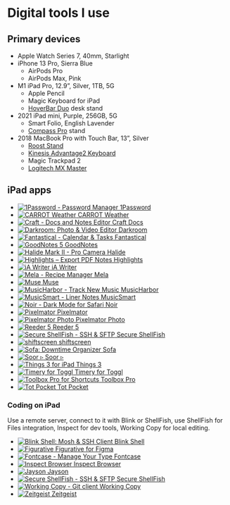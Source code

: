 
# Digital tools I use

## Primary devices

- Apple Watch Series 7, 40mm, Starlight
- iPhone 13 Pro, Sierra Blue
  - AirPods Pro
  - AirPods Max, Pink
- M1 iPad Pro, 12.9”, Silver, 1TB, 5G
  - Apple Pencil
  - Magic Keyboard for iPad
  - [HoverBar Duo](https://www.twelvesouth.com/products/hoverbar-duo) desk stand
- 2021 iPad mini, Purple, 256GB, 5G
  - Smart Folio, English Lavender
  - [Compass Pro](https://www.twelvesouth.com/products/compass-pro?variant=17674732732473) stand
- 2018 MacBook Pro with Touch Bar, 13”, Silver
  - [Roost Stand](https://www.therooststand.com/)
  - [Kinesis Advantage2 Keyboard](https://kinesis-ergo.com/shop/advantage2/)
  - Magic Trackpad 2
  - [Logitech MX Master](https://www.logitech.com/en-us/product/mx-master-3)

## iPad apps

<AppGrid mb={4}>

- [![1Password - Password Manager](https://is3-ssl.mzstatic.com/image/thumb/Purple124/v4/19/76/ec/1976ecd5-0c9f-2f7f-3b30-34f7eb118563/source/512x512bb.png) 1Password](https://apps.apple.com/us/app/1password-password-manager/id568903335?uo=4)
- [![CARROT Weather](https://is4-ssl.mzstatic.com/image/thumb/Purple126/v4/1f/22/90/1f2290aa-5190-fba5-c89d-025034a7d08e/source/512x512bb.png) CARROT Weather](https://apps.apple.com/us/app/carrot-weather/id961390574?uo=4)
- [![Craft - Docs and Notes Editor](https://is1-ssl.mzstatic.com/image/thumb/Purple116/v4/76/aa/ff/76aaff16-0e58-c845-51a9-196f88be0726/source/512x512bb.png) Craft Docs](https://apps.apple.com/us/app/craft-docs-and-notes-editor/id1487937127?uo=4)
- [![Darkroom: Photo & Video Editor](https://is3-ssl.mzstatic.com/image/thumb/Purple124/v4/0a/58/e0/0a58e081-b9db-1cf3-f086-fa8dc24de167/source/512x512bb.png) Darkroom](https://apps.apple.com/us/app/darkroom-photo-video-editor/id953286746?uo=4)
- [![Fantastical - Calendar & Tasks](https://is1-ssl.mzstatic.com/image/thumb/Purple114/v4/3e/4a/0e/3e4a0e91-7ab4-864a-8f21-75ecd57e4019/source/512x512bb.png) Fantastical](https://apps.apple.com/us/app/fantastical-calendar-tasks/id718043190?uo=4)
- [![GoodNotes 5](https://is5-ssl.mzstatic.com/image/thumb/Purple124/v4/08/f2/bb/08f2bbfd-e79f-b246-fced-b26f0ff80e13/source/512x512bb.png) GoodNotes](https://apps.apple.com/us/app/goodnotes-5/id1444383602?uo=4)
- [![Halide Mark II - Pro Camera](https://is1-ssl.mzstatic.com/image/thumb/Purple116/v4/59/26/fd/5926fdd5-89c9-353a-fe69-f1b05f45a71f/source/512x512bb.png) Halide](https://apps.apple.com/us/app/halide-mark-ii-pro-camera/id885697368?uo=4)
- [![Highlights – Export PDF Notes](https://is5-ssl.mzstatic.com/image/thumb/Purple124/v4/13/e6/f5/13e6f50d-7195-cd06-919b-c483a358adf7/source/512x512bb.png) Highlights](https://apps.apple.com/us/app/highlights-export-pdf-notes/id1498912833?uo=4)
- [![iA Writer](https://is2-ssl.mzstatic.com/image/thumb/Purple124/v4/24/36/e1/2436e110-535f-b3e6-7dea-6bc098b2ef5e/source/512x512bb.png) iA Writer](https://apps.apple.com/us/app/ia-writer/id775737172?uo=4)
- [![Mela - Recipe Manager](https://is2-ssl.mzstatic.com/image/thumb/Purple126/v4/2e/8e/ea/2e8eea99-eead-304f-ce0b-ee38f6eb49d1/source/512x512bb.png) Mela](https://apps.apple.com/us/app/mela-recipe-manager/id1548466041?uo=4)
- [![Muse](https://is1-ssl.mzstatic.com/image/thumb/Purple116/v4/6c/5f/3f/6c5f3fd2-ade5-1e0e-8915-fd2d0c0e935e/source/512x512bb.png) Muse](https://apps.apple.com/us/app/muse-tool-for-thought/id1501563902?uo=4)
- [![MusicHarbor - Track New Music](https://is1-ssl.mzstatic.com/image/thumb/Purple116/v4/1c/c3/f1/1cc3f171-ecdb-c438-c631-368156fea5c2/source/512x512bb.png) MusicHarbor](https://apps.apple.com/us/app/musicharbor-track-new-music/id1440405750?uo=4)
- [![MusicSmart - Liner Notes](https://is4-ssl.mzstatic.com/image/thumb/Purple116/v4/35/76/56/3576562b-bdfd-5787-8be8-e6e28780187a/source/512x512bb.png) MusicSmart](https://apps.apple.com/us/app/musicsmart-liner-notes/id1512195368?uo=4)
- [![Noir - Dark Mode for Safari](https://is3-ssl.mzstatic.com/image/thumb/Purple116/v4/b7/53/a4/b753a472-cdf5-bfa5-2718-edb5084402f6/source/512x512bb.png) Noir](https://apps.apple.com/us/app/noir-dark-mode-for-safari/id1581140954?uo=4)
- [![Pixelmator](https://is5-ssl.mzstatic.com/image/thumb/Purple114/v4/25/05/82/25058269-87eb-94e3-318b-cc53a4e3eed2/source/512x512bb.png) Pixelmator](https://apps.apple.com/us/app/pixelmator/id924695435?uo=4)
- [![Pixelmator Photo](https://is1-ssl.mzstatic.com/image/thumb/Purple114/v4/df/72/b6/df72b6ed-6c7a-9dd8-565f-fcc7496ea5ed/source/512x512bb.png) Pixelmator Photo](https://apps.apple.com/us/app/pixelmator-photo/id1444636541?uo=4)
- [![Reeder 5](https://is3-ssl.mzstatic.com/image/thumb/Purple126/v4/4d/5d/6c/4d5d6cc6-6718-6546-88f7-b303bf08f59b/source/512x512bb.png) Reeder 5](https://apps.apple.com/us/app/reeder-5/id1529445840?uo=4)
- [![Secure ShellFish - SSH & SFTP](https://is1-ssl.mzstatic.com/image/thumb/Purple114/v4/bc/8d/3b/bc8d3b47-6c70-a96e-e654-268caa8ca84e/source/512x512bb.png) Secure ShellFish](https://apps.apple.com/us/app/secure-shellfish-ssh-sftp/id1336634154?uo=4)
- [![shiftscreen](https://is5-ssl.mzstatic.com/image/thumb/Purple114/v4/ab/41/b1/ab41b132-b058-af00-aa9f-b39768985e45/source/512x512bb.png) shiftscreen](https://apps.apple.com/us/app/shiftscreen/id1498683180?uo=4)
- [![Sofa: Downtime Organizer](https://is2-ssl.mzstatic.com/image/thumb/Purple126/v4/d6/f5/40/d6f540b2-d94f-e405-2da5-197c4c7a91b1/source/512x512bb.png) Sofa](https://apps.apple.com/us/app/sofa-downtime-organizer/id1276554886?uo=4)
- [![Soor ▹](https://is2-ssl.mzstatic.com/image/thumb/Purple116/v4/4a/63/6d/4a636d2c-d871-6cde-85bd-7c90aaf18240/source/512x512bb.png) Soor ▹](https://apps.apple.com/us/app/soor/id1439731526?uo=4)
- [![Things 3 for iPad](https://is1-ssl.mzstatic.com/image/thumb/Purple124/v4/e9/76/c6/e976c667-2498-1914-31e6-2193b6aa84d6/source/512x512bb.png) Things 3](https://apps.apple.com/us/app/things-3-for-ipad/id904244226?uo=4)
- [![Timery for Toggl](https://is3-ssl.mzstatic.com/image/thumb/Purple114/v4/f9/30/f3/f930f3d6-b6cd-4306-4c14-aa87820a49da/source/512x512bb.png) Timery for&nbsp;Toggl](https://apps.apple.com/us/app/timery-for-toggl/id1425368544?uo=4)
- [![Toolbox Pro for Shortcuts](https://is1-ssl.mzstatic.com/image/thumb/Purple114/v4/b9/10/ec/b910ec11-d018-73f4-e1c2-a5bf382636c4/source/512x512bb.png) Toolbox Pro](https://apps.apple.com/us/app/toolbox-pro-for-shortcuts/id1476205977?uo=4)
- [![Tot Pocket](https://is2-ssl.mzstatic.com/image/thumb/Purple126/v4/52/92/f2/5292f242-d15a-5001-c3e8-0ce44ff1b9f0/source/512x512bb.png) Tot Pocket](https://apps.apple.com/us/app/tot-pocket/id1498235191?uo=4)

</AppGrid>

### Coding on iPad

Use a remote server, connect to it with Blink or ShellFish, use ShellFish for Files integration, Inspect for dev tools, Working Copy for local editing.

<AppGrid mb={4}>

- [![Blink Shell: Mosh & SSH Client](https://is4-ssl.mzstatic.com/image/thumb/Purple114/v4/b5/85/5f/b5855fb6-bfc4-34be-9747-7ca93b834930/source/512x512bb.png) Blink Shell](https://apps.apple.com/us/app/blink-shell-mosh-ssh-client/id1156707581?uo=4)
- [![Figurative](https://is5-ssl.mzstatic.com/image/thumb/Purple124/v4/ca/ef/dd/caefdde7-19bc-e759-d534-0c9720509b3c/source/512x512bb.png) Figurative for&nbsp;Figma](https://apps.apple.com/us/app/figurative/id1510607687?uo=4)
- [![Fontcase - Manage Your Type](https://is2-ssl.mzstatic.com/image/thumb/Purple123/v4/a9/81/70/a981705f-50bd-c28b-c051-235c830e1efa/source/512x512bb.png) Fontcase](https://apps.apple.com/us/app/fontcase-manage-your-type/id1205074470?uo=4)
- [![Inspect Browser](https://is2-ssl.mzstatic.com/image/thumb/Purple114/v4/5a/56/83/5a5683f7-48d0-1915-dc8a-5fbc17c75838/source/512x512bb.png) Inspect Browser](https://apps.apple.com/us/app/inspect-browser/id1203594958?uo=4)
- [![Jayson](https://is4-ssl.mzstatic.com/image/thumb/Purple114/v4/9a/92/26/9a922686-45e3-4239-faeb-77d4bc6bebfe/source/512x512bb.png) Jayson](https://apps.apple.com/us/app/jayson/id1447750768?uo=4)
- [![Secure ShellFish - SSH & SFTP](https://is1-ssl.mzstatic.com/image/thumb/Purple114/v4/bc/8d/3b/bc8d3b47-6c70-a96e-e654-268caa8ca84e/source/512x512bb.png) Secure ShellFish](https://apps.apple.com/us/app/secure-shellfish-ssh-sftp/id1336634154?uo=4)
- [![Working Copy - Git client](https://is5-ssl.mzstatic.com/image/thumb/Purple114/v4/d6/87/96/d6879698-b7b5-4c2c-89f2-7769529c0ac2/source/512x512bb.png) Working Copy](https://apps.apple.com/us/app/working-copy-git-client/id896694807?uo=4)
- [![Zeitgeist](https://is5-ssl.mzstatic.com/image/thumb/Purple114/v4/c6/37/d7/c637d7a3-ff78-fb4f-f1f9-edad0c8ea031/source/512x512bb.png) Zeitgeist](https://apps.apple.com/us/app/zeitgeist/id1526052028?uo=4)

</AppGrid>
